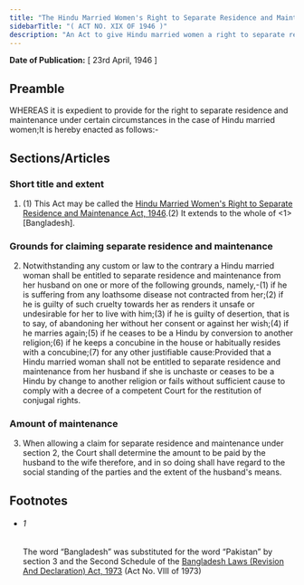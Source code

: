 ```yaml
---
title: "The Hindu Married Women's Right to Separate Residence and Maintenance Act, 1946"
sidebarTitle: "( ACT NO. XIX OF 1946 )"
description: "An Act to give Hindu married women a right to separate residence and maintenance under certain circumstances."
---
```


**Date of Publication:** [ 23rd April, 1946 ]

## Preamble

WHEREAS it is expedient to provide for the right to separate residence and maintenance under certain circumstances in the case of Hindu married women;It is hereby enacted as follows:-

## Sections/Articles

### Short title and extent

1. (1) This Act may be called the [Hindu Married Women's Right to Separate Residence and Maintenance Act, 1946](/act-214.html "Hindu Married Women").(2) It extends to the whole of <1>[Bangladesh].

### Grounds for claiming separate residence and maintenance

2. Notwithstanding any custom or law to the contrary a Hindu married woman shall be entitled to separate residence and maintenance from her husband on one or more of the following grounds, namely,-(1) if he is suffering from any loathsome disease not contracted from her;(2) if he is guilty of such cruelty towards her as renders it unsafe or undesirable for her to live with him;(3) if he is guilty of desertion, that is to say, of abandoning her without her consent or against her wish;(4) if he marries again;(5) if he ceases to be a Hindu by conversion to another religion;(6) if he keeps a concubine in the house or habitually resides with a concubine;(7) for any other justifiable cause:Provided that a Hindu married woman shall not be entitled to separate residence and maintenance from her husband if she is unchaste or ceases to be a Hindu by change to another religion or fails without sufficient cause to comply with a decree of a competent Court for the restitution of conjugal rights.

### Amount of maintenance

3. When allowing a claim for separate residence and maintenance under section 2, the Court shall determine the amount to be paid by the husband to the wife therefore, and in so doing shall have regard to the social standing of the parties and the extent of the husband's means.

## Footnotes

- ###### 1

  The word “Bangladesh” was substituted for the word “Pakistan” by section 3 and the Second Schedule of the [Bangladesh Laws (Revision And Declaration) Act, 1973](/act-430.html "Bangladesh Laws (Revision And Declaration) Act, 1973") (Act No. VIII of 1973)
